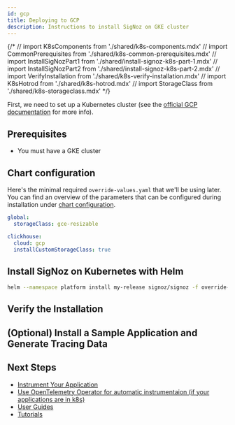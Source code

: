 ```yaml
---
id: gcp
title: Deploying to GCP
description: Instructions to install SigNoz on GKE cluster
---
```


{/* // import K8sComponents from './shared/k8s-components.mdx' 
// import CommonPrerequisites from './shared/k8s-common-prerequisites.mdx'
// import InstallSigNozPart1 from './shared/install-signoz-k8s-part-1.mdx'
// import InstallSigNozPart2 from './shared/install-signoz-k8s-part-2.mdx'
// import VerifyInstallation from './shared/k8s-verify-installation.mdx'
// import K8sHotrod from './shared/k8s-hotrod.mdx'
// import StorageClass from './shared/k8s-storageclass.mdx'
*/}

First, we need to set up a Kubernetes cluster (see the
[official GCP documentation](https://cloud.google.com/kubernetes-engine/)
for more info).
 
<K8sComponents />

## Prerequisites

- You must have a GKE cluster

<CommonPrerequisites />

## Chart configuration

Here's the minimal required `override-values.yaml` that we'll be using later. You can find
an overview of the parameters that can be configured during installation under
[chart configuration](https://github.com/SigNoz/charts/tree/main/charts/signoz#configuration).

```yaml
global:
  storageClass: gce-resizable

clickhouse:
  cloud: gcp
  installCustomStorageClass: true
```

<StorageClass />

## Install SigNoz on Kubernetes with Helm

<InstallSigNozPart1 />

```bash
helm --namespace platform install my-release signoz/signoz -f override-values.yaml
```

<InstallSigNozPart2 />

## Verify the Installation

<VerifyInstallation />

## (Optional) Install a Sample Application and Generate Tracing Data

<K8sHotrod />

## Next Steps

- [Instrument Your Application](/docs/instrumentation/overview)
- [Use OpenTelemetry Operator for automatic instrumentaion (if your applications are in k8s)](https://signoz.io/docs/tutorial/opentelemetry-operator-usage/#opentelemetry-auto-instrumentation-injection)
- [User Guides](/docs/userguide/overview/)
- [Tutorials](/docs/tutorials/)